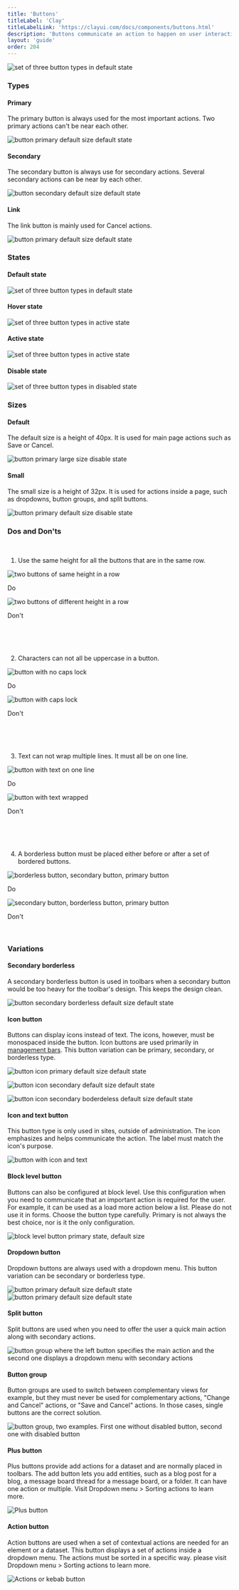 ```yaml
---
title: 'Buttons'
titleLabel: 'Clay'
titleLabelLink: 'https://clayui.com/docs/components/buttons.html'
description: 'Buttons communicate an action to happen on user interaction.'
layout: 'guide'
order: 204
---
```



![set of three button types in default state](/images/lexicon/ButtonDefault.png)

### Types

#### Primary

The primary button is always used for the most important actions. Two primary actions can't be near each other.

![button primary default size default state](/images/lexicon/ButtonPrimary.png)

#### Secondary

The secondary button is always use for secondary actions. Several secondary actions can be near by each other.

![button secondary default size default state](/images/lexicon/ButtonSecondary.png)

#### Link

The link button is mainly used for Cancel actions.

![button primary default size default state](/images/lexicon/ButtonLink.png)

### States

#### Default state

![set of three button types in default state](/images/lexicon/ButtonDefault.png)

#### Hover state

![set of three button types in active state](/images/lexicon/ButtonHover.png)

#### Active state

![set of three button types in active state](/images/lexicon/ButtonActive.png)

#### Disable state

![set of three button types in disabled state](/images/lexicon/ButtonDisabled.png)

### Sizes

#### Default

The default size is a height of 40px. It is used for main page actions such as Save or Cancel.

![button primary large size disable state](/images/lexicon/ButtonPrimary.png)

#### Small

The small size is a height of 32px. It is used for actions inside a page, such as dropdowns, button groups, and split buttons.

![button primary default size disable state](/images/lexicon/ButtonPrimarySmall.png)

### Dos and Don'ts
<br/>

1.	Use the same height for all the buttons that are in the same row.



<Grid templateColumns="1fr 1fr" autoRows="auto" gap="2rem">
	<Grid.Item>
		<div class="image-container">
			<img
				src="/images/lexicon/ButtonSizeDo.png"
				alt="two buttons of same height in a row"
			/>
		</div>
		<p class="do">Do</p>
	</Grid.Item>
	<Grid.Item>
		<div class="image-container">
		<img
			src="/images/lexicon/ButtonSizeDont.png"
			alt="two buttons of different height in a row"
		/>
		</div>
		<p class="dont">Don't</p>
	</Grid.Item>
</Grid>

<br/>
<br/>
<br/>

2.	Characters can not all be uppercase in a button.


<Grid templateColumns="1fr 1fr" autoRows="auto" gap="2rem">
	<Grid.Item>
		<div class="image-container">
		<img
			src="/images/lexicon/ButtonCapitalizationDo.png"
			alt="button with no caps lock"
		/>
		</div>
		<p class="do">Do</p>
	</Grid.Item>
	<Grid.Item>
			<div class="image-container">
		<img
			src="/images/lexicon/ButtonCapitalizationDont.png"
			alt="button with caps lock"
		/>
		</div>
		<p class="dont">Don't</p>
	</Grid.Item>
</Grid>

<br/>
<br/>
<br/>

3.	Text can not wrap multiple lines. It must all be on one line.


<Grid templateColumns="1fr 1fr" autoRows="auto" gap="2rem">
	<Grid.Item>
		<div class="image-container">
		<img
			src="/images/lexicon/ButtonWrapDo.png"
			alt="button with text on one line"
		/>
		</div>
		<p class="do">Do</p>
	</Grid.Item>
	<Grid.Item>
		<div class="image-container">
		<img
			src="/images/lexicon/ButtonWrapDont.png"
			alt="button with text wrapped"
		/>
		</div>
		<p class="dont">Don't</p>
	</Grid.Item>
</Grid>

<br/>
<br/>
<br/>

4.	A borderless button must be placed either before or after a set of bordered buttons.


<Grid templateColumns="1fr 1fr" autoRows="auto" gap="2rem">
	<Grid.Item>
		<div class="image-container">
		<img
			src="/images/lexicon/ButtonIconDo.png"
			alt="borderless button, secondary button, primary button"
		/>
		</div>
		<p class="do">Do</p>
	</Grid.Item>
	<Grid.Item>
		<div class="image-container">
		<img
			src="/images/lexicon/ButtonIconDont.png"
			alt="secondary button, borderless button, primary button"
		/>
		</div>
		<p class="dont">Don't</p>
	</Grid.Item>
</Grid>

<br/>


### Variations

#### Secondary borderless

A secondary borderless button is used in toolbars when a secondary button would be too heavy for the toolbar's design. This keeps the design clean.

![button secondary borderless default size default state](/images/lexicon/ButtonBorderless.png)

#### Icon button

Buttons can display icons instead of text. The icons, however, must be monospaced inside the button. Icon buttons are used primarily in [management bars](../toolbars/management-bar). This button variation can be primary, secondary, or borderless type.

![button icon primary default size default state](/images/lexicon/ButtonIconPrimary.png)

![button icon secondary default size default state](/images/lexicon/ButtonIconSecondary.png)

![button icon secondary boderdeless default size default state](/images/lexicon/ButtonIconBorderless.png)

#### Icon and text button

This button type is only used in sites, outside of administration. The icon emphasizes and helps communicate the action. The label must match the icon's purpose.

![button with icon and text](/images/lexicon/ButtonIconText.png)

#### Block level button

Buttons can also be configured at block level. Use this configuration when you need to communicate that an important action is required for the user. For example, it can be used as a load more action below a list. Please do not use it in forms. Choose the button type carefully. Primary is not always the best choice, nor is it the only configuration.

![block level button primary state, default size](/images/lexicon/ButtonBlockLevel.png)

#### Dropdown button

Dropdown buttons are always used with a dropdown menu. This button variation can be secondary or borderless type.

![button primary default size default state](/images/lexicon/ButtonDropdown.png)  
![button primary default size default state](/images/lexicon/ButtonDropdownBorderless.png)

#### Split button

Split buttons are used when you need to offer the user a quick main action along with secondary actions.

![button group where the left button specifies the main action and the second one displays a dropdown menu with secondary actions](/images/lexicon/ButtonSplit.png)

#### Button group

Button groups are used to switch between complementary views for example, but they must never be used for complementary actions, "Change and Cancel" actions, or "Save and Cancel" actions. In those cases, single buttons are the correct solution.

![button group, two examples. First one without disabled button, second one with disabled button](/images/lexicon/ButtonGroup.png)

#### Plus button

Plus buttons provide add actions for a dataset and are normally placed in toolbars. The add button lets you add entities, such as a blog post for a blog, a message board thread for a message board, or a folder. It can have one action or multiple. Visit Dropdown menu > Sorting actions to learn more.

![Plus button](/images/lexicon/ButtonActionPlus.png)

#### Action button

Action buttons are used when a set of contextual actions are needed for an element or a dataset. This button displays a set of actions inside a dropdown menu. The actions must be sorted in a specific way. please visit Dropdown menu > Sorting actions to learn more.

![Actions or kebab button](/images/lexicon/ButtonActionKebab.png)
